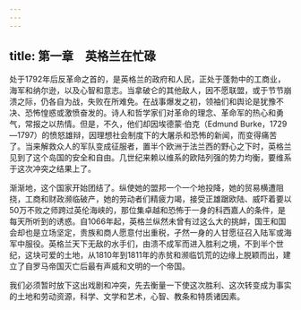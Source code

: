 ```yaml
---
---
---
```

title: 第一章　英格兰在忙碌
---




处于1792年后反革命之首的，是英格兰的政府和人民，正处于蓬勃中的工商业，海军和纳尔逊，以及心智和意志。当拿破仑的其他敌人，因不愿联盟，或于节节崩溃之际，仍各自为战，失败在所难免。在战事爆发之初，领袖们和舆论是犹豫不决、恐怖惶惑或激愤奋发的。诗人和哲学家们对革命的理念、革命军的热心和勇气，常报之以热情。但是，不久，他们却因埃德蒙·伯克（Edmund Burke，1729—1797）的愤怒雄辩，因理想社会制度下的大屠杀和恐怖的新闻，而变得痛苦了。当来解救众人的军队变成征服者，置半个欧洲于法兰西的野心之下时，英格兰见到了这个岛国的安全和自由。几世纪来赖以维系的欧陆列强的势力均衡，要维系于这次冲突之结果上了。

渐渐地，这个国家开始团结了。纵使她的盟邦一个一个地投降，她的贸易横遭阻挠，工商和财政濒临破产，她的劳动者们精疲力竭，接受正雄踞欧陆、威吓着要以50万不败之师跨过英伦海峡的，那位集卓越和恐怖于一身的科西嘉人的条件，是每天所听到的诱惑。自1066年起，英格兰纵然未曾有过这么大的挑衅，国王和国会却也是立场坚定，贵族和商人愿意付出重税，孑然一身的人甘愿征召入陆军或海军中服役。英格兰天下无敌的水手们，由溃不成军而进入胜利之境，不到半个世纪，这块可爱的土地，从1810年到1811年的赤贫和濒临饥荒的边缘上脱颖而出，建立了自罗马帝国灭亡后最有声威和文明的一个帝国。

我们必须暂时放下这出戏剧和冲突，先去衡量一下使这次胜利、这次转变成为事实的土地和劳动资源，科学、文学和艺术，心智、教条和特质诸因素。